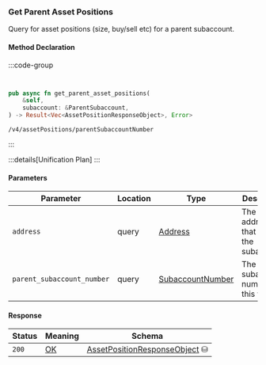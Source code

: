 ### Get Parent Asset Positions

Query for asset positions (size, buy/sell etc) for a parent subaccount.

#### Method Declaration

:::code-group

```python [Python]

```

```typescript [TypeScript]

```

```rust [Rust]
pub async fn get_parent_asset_positions(
    &self,
    subaccount: &ParentSubaccount,
) -> Result<Vec<AssetPositionResponseObject>, Error>
```

```url [API]
/v4/assetPositions/parentSubaccountNumber
```

:::

:::details[Unification Plan]
:::

#### Parameters

| Parameter                     | Location  | Type               | Description                                                           |
| ------------------------------| --------- | ------------------ | --------------------------------------------------------------------- |
| `address`                     | query     | [Address]          | The wallet address that owns the subaccount.                          |
| `parent_subaccount_number`    | query     | [SubaccountNumber] | The parent subaccount number of this wallet                           |

#### Response

| Status | Meaning     | Schema                          |
| ------ | ----------- | ------------------------------- |
| `200`  | [OK]        | [AssetPositionResponseObject] ⛁ |

[Address]: /types/address
[SubaccountNumber]: /types/subaccount_number
[AssetPositionResponseObject]: /types/asset_position_response_object
[OK]: /types/ok
